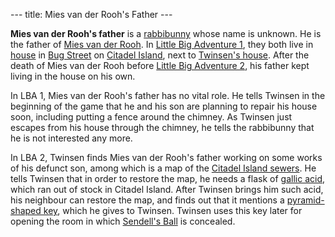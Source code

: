 ---
title: Mies van der Rooh's Father
---

{{twinsunica import}}{{Infobox Character
 |image=Mies van der Rooh's Father.png
 |race=rabbibunny
 |gender=male
 |size=average
 |age=adult
 |magical=no
 |lba1=yes
 |lba2=yup
 |alignment=
 |occupation=
 |requires=
 |amount=
 |fam1=
 |fam2=
 |planet=
 |island=
 |building=
}}

'''Mies van der Rooh's father''' is a [[rabbibunny]] whose name is unknown. He is the father of [[Mies van der Rooh]]. In [[Little Big Adventure 1]], they both live in [[Van der Rooh's residence|house]] in [[Bug Street]] on [[Citadel Island]], next to [[Twinsen's house]]. After the death of Mies van der Rooh before [[Little Big Adventure 2]], his father kept living in the house on his own.

In LBA 1, Mies van der Rooh's father has no vital role. He tells Twinsen in the beginning of the game that he and his son are planning to repair his house soon, including putting a fence around the chimney. As Twinsen just escapes from his house through the chimney, he tells the rabbibunny that he is not interested any more.

In LBA 2, Twinsen finds Mies van der Rooh's father working on some works of his defunct son, among which is a map of the [[Citadel Island sewers]]. He tells Twinsen that in order to restore the map, he needs a flask of [[gallic acid]], which ran out of stock in Citadel Island. After Twinsen brings him such acid, his neighbour can restore the map, and finds out that it mentions a [[pyramid-shaped key]], which he gives to Twinsen. Twinsen uses this key later for opening the room in which [[Sendell's Ball]] is concealed.

<!-- remove these category links when they're all automated by categorizers...
[[Category:Rabbibunnies]]
[[Category:Average characters]]
[[Category:Male characters]]
[[Category:Adult characters]]
[[Category:Citadel Island inhabitants]] -->